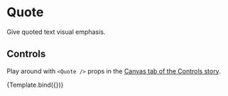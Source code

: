 

<Meta title="Components/Atoms/Quote" component={Quote} />

# Quote

Give quoted text visual emphasis.

<Canvas>
  <Story name="Component">
    <Quote
      quote='"There are seasons in every country when noise and impudence pass current for worth; and in popular commotions especially, the clamors of interested and factious men are often mistaken for patriotism."'
      type="a"
    />
  </Story>
</Canvas>

## Controls

Play around with `<Quote />` props in the [Canvas tab of the Controls story](?path=/story/design-system-molecules-blockquote--controls).


<Canvas>
  <Story
    name="Controls"
    args={{
      value:
        '"There are seasons in every country when noise and impudence pass current for worth; and in popular commotions especially, the clamors of interested and factious men are often mistaken for patriotism."',
      cite: 'Jeffery Smith, 28'
    }}
  >
    {Template.bind({})}
  </Story>
</Canvas>
